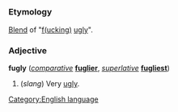 =={{en}}==
[[Category:English language]]

===Etymology===
[[Blend]] of "[[fucking|f(ucking)]] [[ugly]]".

===Adjective===
'''fugly''' (''[[comparative]]'' '''[[fuglier]]''', ''[[superlative]]'' '''[[fugliest]]''')

#(''slang'') Very [[ugly]].